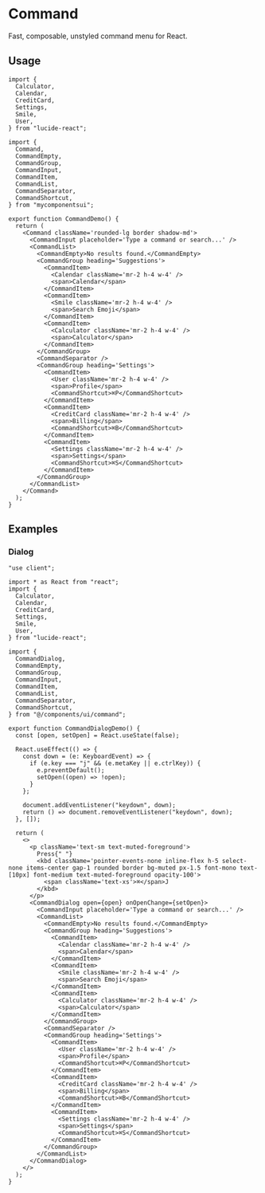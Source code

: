 

<Meta of={ComponentStories} />

# Command

Fast, composable, unstyled command menu for React.

<Canvas of={ComponentStories.Default} />

<Controls />

## Usage

```tsx
import {
  Calculator,
  Calendar,
  CreditCard,
  Settings,
  Smile,
  User,
} from "lucide-react";

import {
  Command,
  CommandEmpty,
  CommandGroup,
  CommandInput,
  CommandItem,
  CommandList,
  CommandSeparator,
  CommandShortcut,
} from "mycomponentsui";

export function CommandDemo() {
  return (
    <Command className='rounded-lg border shadow-md'>
      <CommandInput placeholder='Type a command or search...' />
      <CommandList>
        <CommandEmpty>No results found.</CommandEmpty>
        <CommandGroup heading='Suggestions'>
          <CommandItem>
            <Calendar className='mr-2 h-4 w-4' />
            <span>Calendar</span>
          </CommandItem>
          <CommandItem>
            <Smile className='mr-2 h-4 w-4' />
            <span>Search Emoji</span>
          </CommandItem>
          <CommandItem>
            <Calculator className='mr-2 h-4 w-4' />
            <span>Calculator</span>
          </CommandItem>
        </CommandGroup>
        <CommandSeparator />
        <CommandGroup heading='Settings'>
          <CommandItem>
            <User className='mr-2 h-4 w-4' />
            <span>Profile</span>
            <CommandShortcut>⌘P</CommandShortcut>
          </CommandItem>
          <CommandItem>
            <CreditCard className='mr-2 h-4 w-4' />
            <span>Billing</span>
            <CommandShortcut>⌘B</CommandShortcut>
          </CommandItem>
          <CommandItem>
            <Settings className='mr-2 h-4 w-4' />
            <span>Settings</span>
            <CommandShortcut>⌘S</CommandShortcut>
          </CommandItem>
        </CommandGroup>
      </CommandList>
    </Command>
  );
}
```

## Examples

### Dialog

<Canvas of={ComponentStories.Dialog} />

```tsx
"use client";

import * as React from "react";
import {
  Calculator,
  Calendar,
  CreditCard,
  Settings,
  Smile,
  User,
} from "lucide-react";

import {
  CommandDialog,
  CommandEmpty,
  CommandGroup,
  CommandInput,
  CommandItem,
  CommandList,
  CommandSeparator,
  CommandShortcut,
} from "@/components/ui/command";

export function CommandDialogDemo() {
  const [open, setOpen] = React.useState(false);

  React.useEffect(() => {
    const down = (e: KeyboardEvent) => {
      if (e.key === "j" && (e.metaKey || e.ctrlKey)) {
        e.preventDefault();
        setOpen((open) => !open);
      }
    };

    document.addEventListener("keydown", down);
    return () => document.removeEventListener("keydown", down);
  }, []);

  return (
    <>
      <p className='text-sm text-muted-foreground'>
        Press{" "}
        <kbd className='pointer-events-none inline-flex h-5 select-none items-center gap-1 rounded border bg-muted px-1.5 font-mono text-[10px] font-medium text-muted-foreground opacity-100'>
          <span className='text-xs'>⌘</span>J
        </kbd>
      </p>
      <CommandDialog open={open} onOpenChange={setOpen}>
        <CommandInput placeholder='Type a command or search...' />
        <CommandList>
          <CommandEmpty>No results found.</CommandEmpty>
          <CommandGroup heading='Suggestions'>
            <CommandItem>
              <Calendar className='mr-2 h-4 w-4' />
              <span>Calendar</span>
            </CommandItem>
            <CommandItem>
              <Smile className='mr-2 h-4 w-4' />
              <span>Search Emoji</span>
            </CommandItem>
            <CommandItem>
              <Calculator className='mr-2 h-4 w-4' />
              <span>Calculator</span>
            </CommandItem>
          </CommandGroup>
          <CommandSeparator />
          <CommandGroup heading='Settings'>
            <CommandItem>
              <User className='mr-2 h-4 w-4' />
              <span>Profile</span>
              <CommandShortcut>⌘P</CommandShortcut>
            </CommandItem>
            <CommandItem>
              <CreditCard className='mr-2 h-4 w-4' />
              <span>Billing</span>
              <CommandShortcut>⌘B</CommandShortcut>
            </CommandItem>
            <CommandItem>
              <Settings className='mr-2 h-4 w-4' />
              <span>Settings</span>
              <CommandShortcut>⌘S</CommandShortcut>
            </CommandItem>
          </CommandGroup>
        </CommandList>
      </CommandDialog>
    </>
  );
}
```
